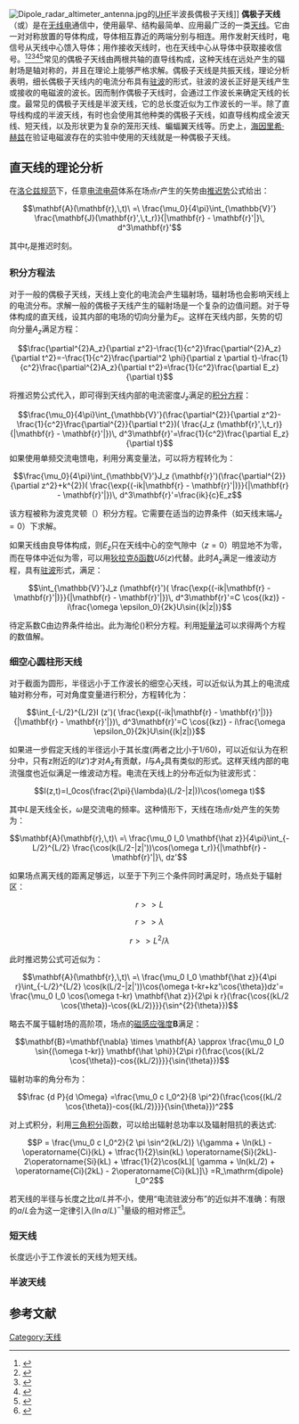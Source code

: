 [[File:Dipole_radar_altimeter_antenna.jpg|right]]的[[UHF|UHF]]半波長偶极子天线]]
'''偶极子天线'''（{{lang-en|Dipole antenna}}或{{lang|en|doublet}}）是在[[无线电|无线电]]通信中，使用最早、结构最简单、应用最广泛的一类[[天线|天线]]。它由一对对称放置的导体构成，导体相互靠近的两端分别与{{link-en|馈电线|Feed_line}}相连。用作发射天线时，电信号从天线中心馈入导体；用作接收天线时，也在天线中心从导体中获取接收信号。<ref name="Winder">{{cite book   
  | last = Winder
  | first = Steve 
  | authorlink = 
  |author2=Joseph Carr
  | title = Newnes Radio and RF Engineering Pocket Book, 3rd Ed.
  | publisher = Newnes
  | year = 2002
  | location = 
  | page = 4
  | url = http://books.google.com/books?id=3b-_InpSowcC&pg=PA4&dq=%22simplest+practical+radiator
  | doi = 
  | id = 
  | isbn = 0080497470}}</ref><ref name="RadioElectronics">{{cite web
  | title = Dipole Antenna / Aerial tutorial
  | work = Resources
  | publisher = Radio-Electronics.com, Adrio Communications, Ltd.
  | year = 2011
  | url = http://www.radio-electronics.com/info/antennas/dipole/dipole.php
  | format = 
  | doi = 
  | accessdate = April 29, 2013
  | archive-date = 2018-07-18
  | archive-url = https://web.archive.org/web/20180718055334/https://www.radio-electronics.com/info/antennas/dipole/dipole.php
  | dead-url = no
  }}</ref><ref name="Basu">{{cite book
  | last = Basu
  | first = Dipak
  | title = Dictionary of Pure and Applied Physics, 2nd Ed.
  | publisher = CRC Press
  | year = 2010
  | location = 
  | page = 21
  | url = http://books.google.com/books?id=-QhAkBSk7IUC&pg=PA21
  | doi = 
  | id = 
  | isbn = 1420050222
  | access-date = 2016-07-06
  | archive-date = 2014-07-20
  | archive-url = https://web.archive.org/web/20140720231624/http://books.google.com/books?id=-QhAkBSk7IUC&pg=PA21
  | dead-url = no
  }}</ref><ref name="Rouse">{{cite web
  | last = Rouse
  | first = Margaret
  | title = Dipole Antenna
  | work = Online IT Encyclopedia
  | publisher = [http://whatis.techtarget.com/  TechTarget.com]
  | year = 2003
  | url = http://searchmobilecomputing.techtarget.com/definition/dipole-antenna
  | format = 
  | doi = 
  | accessdate = April 29, 2013
  | archive-date = 2020-10-27
  | archive-url = https://web.archive.org/web/20201027180431/https://searchmobilecomputing.techtarget.com/definition/dipole-antenna
  | dead-url = no
  }}</ref><ref name="Balanis">{{cite book
  | last = Balanis
  | first = Constantine A.
  | title = Modern Antenna Handbook
  | publisher = John Wiley & Sons
  | year = 2011
  | location = 
  | pages = 2.3
  | url = http://books.google.com/books?id=UYpV8L8GNCwC&pg=SA2-PA3
  | doi = 
  | id = 
  | isbn = 1118209753
  | access-date = 2016-07-06
  | archive-date = 2014-07-20
  | archive-url = https://web.archive.org/web/20140720195340/http://books.google.com/books?id=UYpV8L8GNCwC&pg=SA2-PA3
  | dead-url = no
  }}</ref>常见的偶极子天线由两根共轴的直导线构成，这种天线在远处产生的辐射场是轴对称的，并且在理论上能够严格求解。偶极子天线是共振天线，理论分析表明，细长偶极子天线内的电流分布具有[[驻波|驻波]]的形式，驻波的波长正好是天线产生或接收的电磁波的波长。因而制作偶极子天线时，会通过工作波长来确定天线的长度。最常见的偶极子天线是半波天线，它的总长度近似为工作波长的一半。除了直导线构成的半波天线，有时也会使用其他种类的偶极子天线，如直导线构成全波天线、短天线，以及形状更为复杂的笼形天线、蝙蝠翼天线等。历史上，[[海因里希·赫兹|海因里希·赫兹]]在验证电磁波存在的实验中使用的天线就是一种偶极子天线。
==直天线的理论分析==
在[[洛仑兹规范|洛仑兹规范]]下，任意[[电流|电流]][[电荷|电荷]]体系在场点<math>r</math>产生的矢势由[[推迟势|推迟势]]公式给出：
:<math>\mathbf{A}(\mathbf{r},\,t)\ =\   \frac{\mu_0}{4\pi}\int_{\mathbb{V}'} \frac{\mathbf{J}(\mathbf{r}',\,t_r)}{|\mathbf{r} - \mathbf{r}'|}\, d^3\mathbf{r}'</math>

其中<math>t_r</math>是推迟时刻。
===积分方程法===
对于一般的偶极子天线，天线上变化的电流会产生辐射场，辐射场也会影响天线上的电流分布。求解一般的偶极子天线产生的辐射场是一个复杂的边值问题。对于导体构成的直天线，设其内部的电场的切向分量为<math>E_z</math>。这样在天线内部，矢势的切向分量<math>A_z</math>满足方程：
:<math>\frac{\partial^{2}A_z}{\partial z^2}-\frac{1}{c^2}\frac{\partial^{2}A_z}{\partial t^2}=-\frac{1}{c^2}\frac{\partial^2 \phi}{\partial z \partial t}-\frac{1}{c^2}\frac{\partial^{2}A_z}{\partial t^2}=\frac{1}{c^2}\frac{\partial E_z}{\partial t}</math>

将推迟势公式代入，即可得到天线内部的电流密度<math>J_z</math>满足的[[积分方程|积分方程]]：
:<math>\frac{\mu_0}{4\pi}\int_{\mathbb{V}'}(\frac{\partial^{2}}{\partial z^2}-\frac{1}{c^2}\frac{\partial^{2}}{\partial t^2})( \frac{J_z (\mathbf{r}',\,t_r)}{|\mathbf{r} - \mathbf{r}'|})\, d^3\mathbf{r}'=\frac{1}{c^2}\frac{\partial E_z}{\partial t}</math>
如果使用单频交流电馈电，利用分离变量法，可以将方程转化为：
:<math>\frac{\mu_0}{4\pi}\int_{\mathbb{V}'}J_z (\mathbf{r}')(\frac{\partial^{2}}{\partial z^2}+k^{2})( \frac{\exp{(-ik|\mathbf{r} - \mathbf{r}'|)}}{|\mathbf{r} - \mathbf{r}'|})\, d^3\mathbf{r}'=\frac{ik}{c}E_z</math>

该方程被称为波克灵顿（{{lang-en|Pocklington}}）积分方程。它需要在适当的边界条件（如天线末端<math>J_z=0</math>）下求解。

如果天线由良导体构成，则<math>E_z</math>只在天线中心的空气隙中（<math>z=0</math>）明显地不为零，而在导体中近似为零，可以用[[狄拉克δ函数|狄拉克δ函数]]<math>U\delta (z)</math>代替。此时<math>A_z</math>满足一维波动方程，具有[[驻波|驻波]]形式，满足：
:<math>\int_{\mathbb{V}'}J_z (\mathbf{r}')( \frac{\exp{(-ik|\mathbf{r} - \mathbf{r}'|)}}{|\mathbf{r} - \mathbf{r}'|})\, d^3\mathbf{r}'=C \cos{(kz)} - i\frac{\omega \epsilon_0}{2k}U\sin{(k|z|)}</math>

待定系数C由边界条件给出。此为海伦({{lang-en|Hallen}})积分方程。利用[[矩量法|矩量法]]可以求得两个方程的数值解。

===细空心圆柱形天线===
对于截面为圆形，半径远小于工作波长的细空心天线，可以近似认为其上的电流成轴对称分布，可对角度变量进行积分，方程转化为：
:<math>\int_{-L/2}^{L/2}I (z')( \frac{\exp{(-ik|\mathbf{r} - \mathbf{r}'|)}}{|\mathbf{r} - \mathbf{r}'|})\, d^3\mathbf{r}'=C \cos{(kz)} - i\frac{\omega \epsilon_0}{2k}U\sin{(k|z|)}</math>

如果进一步假定天线的半径远小于其长度(两者之比小于1/60)，可以近似认为在积分中，只有z附近的<math>I (z')</math>才对<math>A_z</math>有贡献，<math>I</math>与<math>A_z</math>具有类似的形式。这样天线内部的电流强度也近似满足一维波动方程。电流在天线上的分布近似为驻波形式：
:<math>I(z,t)=I_0cos(\frac{2\pi}{\lambda}(L/2-|z|))\cos(\omega t)</math>

其中<math>L</math>是天线全长，<math>\omega</math>是交流电的频率。这种情形下，天线在场点<math>r</math>处产生的矢势为：
:<math>\mathbf{A}(\mathbf{r},\,t)\ =\   \frac{\mu_0 I_0 \mathbf{\hat z}}{4\pi}\int_{-L/2}^{L/2} \frac{\cos(k(L/2-|z|'))\cos(\omega t_r)}{|\mathbf{r} - \mathbf{r}'|}\, dz'</math>

如果场点离天线的距离足够远，以至于下列三个条件同时满足时，场点处于辐射区：
:<math>r>>L</math>
:<math>r>>\lambda</math>
:<math>r>>L^2/\lambda</math>

此时推迟势公式可近似为：
:<math>\mathbf{A}(\mathbf{r},\,t)\ =\   \frac{\mu_0 I_0 \mathbf{\hat z}}{4\pi r}\int_{-L/2}^{L/2} \cos(k(L/2-|z|'))\cos(\omega t-kr+kz'\cos{\theta})dz'= \frac{\mu_0 I_0 \cos(\omega t-kr) \mathbf{\hat z}}{2\pi k r}(\frac{\cos{(kL/2 \cos{\theta})-\cos{(kL/2)}}}{\sin^{2}{\theta}})</math>

略去不属于辐射场的高阶项，场点的[[磁感应强度|磁感应强度]]<math>\mathbf{B}</math>满足：
:<math>\mathbf{B}=\mathbf{\nabla} \times \mathbf{A} \approx \frac{\mu_0 I_0 \sin{(\omega t-kr)} \mathbf{\hat \phi}}{2\pi r}(\frac{\cos{(kL/2 \cos{\theta})-cos{(kL/2)}}}{\sin{\theta}})</math>

辐射功率的角分布为：
:<math>\frac {d P}{d \Omega} =\frac{\mu_0 c I_0^2}{8 \pi^2}(\frac{\cos{(kL/2 \cos{\theta})-cos{(kL/2)}}}{\sin{\theta}})^2</math>

对上式积分，利用[[三角积分|三角积分]]函数，可以给出辐射总功率以及辐射阻抗的表达式:
:<math>P = \frac{\mu_0 c I_0^2}{2 \pi \sin^2(kL/2)}
  \{\gamma + \ln(kL) - \operatorname{Ci}(kL) + \tfrac{1}{2}\sin(kL) \operatorname{Si}(2kL)- 2\operatorname{Si}(kL) + \tfrac{1}{2}\cos(kL)[ \gamma + \ln(kL/2) + \operatorname{Ci}(2kL) - 2\operatorname{Ci}(kL)]\} =R_\mathrm{dipole} I_0^2</math>

若天线的半径与长度之比<math>a/L</math>并不小，使用“电流驻波分布”的近似并不准确：有限的<math>a/L</math>会为这一定律引入<math>(\ln{a/L})^{-1}</math>量级的相对修正<ref>{{cite book|title={{tsl|en|Classical_Electrodynamics_(book)|经典电动力学}}|author=[[約翰·戴維·傑克遜|約翰·戴維·傑克遜]]著，朱培豫译|publisher=人民教育出版社|year=1979|page=444-446}}</ref>。

===短天线===
长度远小于工作波长的天线为短天线。

===半波天线===

==参考文献==
{{reflist|2}}

[[Category:天线|Category:天线]]